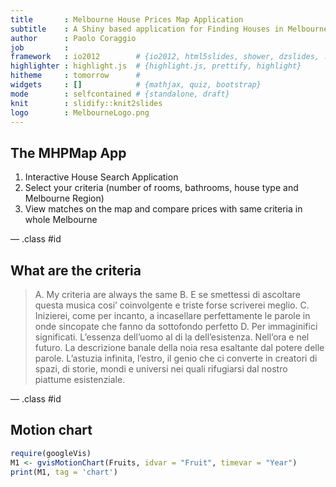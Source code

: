 ```yaml
---
title       : Melbourne House Prices Map Application
subtitle    : A Shiny based application for Finding Houses in Melbourne
author      : Paolo Coraggio
job         : 
framework   : io2012        # {io2012, html5slides, shower, dzslides, ...}
highlighter : highlight.js  # {highlight.js, prettify, highlight}
hitheme     : tomorrow      # 
widgets     : []            # {mathjax, quiz, bootstrap}
mode        : selfcontained # {standalone, draft}
knit        : slidify::knit2slides
logo        : MelbourneLogo.png
---
```


## The MHPMap App

1. Interactive House Search Application 
2. Select your criteria (number of rooms, bathrooms, house type and Melbourne Region)
3. View matches on the map and compare prices with same criteria in whole Melbourne

--- .class #id 

## What are the criteria

> A. My criteria are always the same
> B. E se smettessi di ascoltare questa musica cosi' coinvolgente e triste forse scriverei meglio.
> C. Inizierei, come per incanto, a incasellare perfettamente le parole in onde sincopate che fanno da sottofondo perfetto
> D. Per immaginifici significati. L'essenza dell'uomo al di la dell'esistenza. Nell'ora e nel futuro. La descrizione banale della noia resa esaltante dal potere delle parole. L'astuzia infinita, l'estro, il genio che ci converte in creatori di spazi, di storie, mondi e universi nei quali rifugiarsi dal nostro piattume esistenziale. 

--- .class #id 

## Motion chart

```r
require(googleVis)
M1 <- gvisMotionChart(Fruits, idvar = "Fruit", timevar = "Year")
print(M1, tag = 'chart')
```


